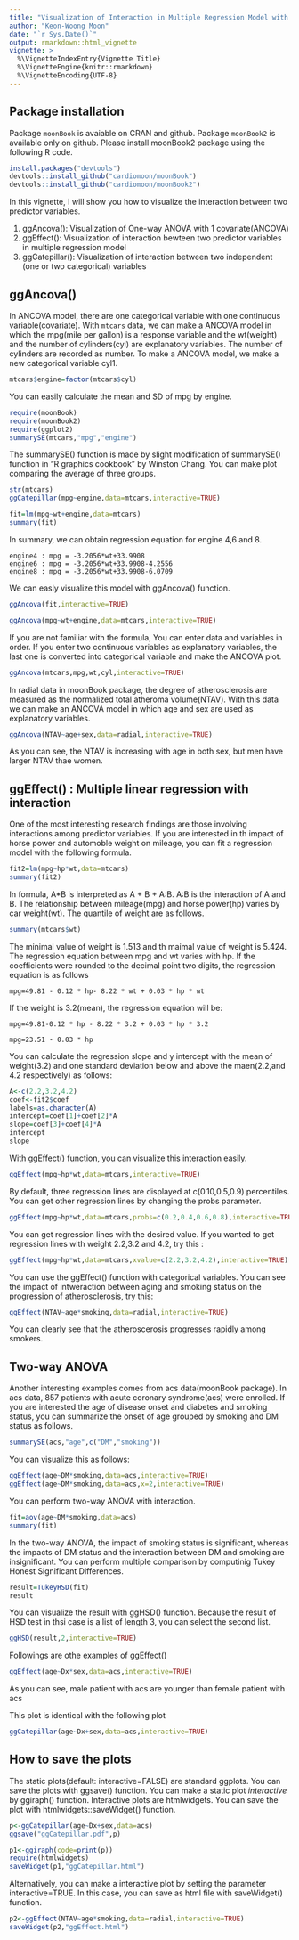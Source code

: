 ```yaml
---
title: "Visualization of Interaction in Multiple Regression Model with package moonBook2"
author: "Keon-Woong Moon"
date: "`r Sys.Date()`"
output: rmarkdown::html_vignette
vignette: >
  %\VignetteIndexEntry{Vignette Title}
  %\VignetteEngine{knitr::rmarkdown}
  %\VignetteEncoding{UTF-8}
---
```


## Package installation

Package `moonBook` is avaiable on CRAN and github. Package `moonBook2` is available only on github. Please install moonBook2 package using the following R code.

```r
install.packages("devtools")
devtools::install_github("cardiomoon/moonBook")
devtools::install_github("cardiomoon/moonBook2")
```

In this vignette, I will show you how to visualize the interaction between two predictor variables. 

1. ggAncova(): Visualization of One-way ANOVA with 1 covariate(ANCOVA)
2. ggEffect(): Visualization of interaction bewteen two predictor variables in multiple regression model
3. ggCatepillar(): Visualization of interaction between two independent (one or two categorical) variables

## ggAncova()

In ANCOVA model, there are one categorical variable with one continuous variable(covariate). With `mtcars` data, we can make a ANCOVA model in which the mpg(mile per gallon) is a response variable and the wt(weight) and the number of cylinders(cyl) are explanatory variables. The number of cylinders are recorded as number. To make a ANCOVA model, we make a new categorical variable cyl1.

```r
mtcars$engine=factor(mtcars$cyl)
```

You can easily calculate the mean and SD of mpg by engine.
```r

require(moonBook)
require(moonBook2)
require(ggplot2)
summarySE(mtcars,"mpg","engine")
```

The summarySE() function is made by slight modification of summarySE() function in "R graphics cookbook" by Winston Chang. You can make plot comparing the average of three groups.

```r
str(mtcars)
ggCatepillar(mpg~engine,data=mtcars,interactive=TRUE)
```

```r
fit=lm(mpg~wt+engine,data=mtcars)
summary(fit)
```

In summary, we can obtain regression equation for engine 4,6 and 8.

```
engine4 : mpg = -3.2056*wt+33.9908
engine6 : mpg = -3.2056*wt+33.9908-4.2556
engine8 : mpg = -3.2056*wt+33.9908-6.0709
```

We can easly visualize this model with ggAncova() function.

```r

ggAncova(fit,interactive=TRUE)
```


```r
ggAncova(mpg~wt+engine,data=mtcars,interactive=TRUE)
```

If you are not familiar with the formula, You can enter data and variables in order. If you enter two continuous variables as explanatory variables, the last one is converted into categorical variable and make the ANCOVA plot.

```r
ggAncova(mtcars,mpg,wt,cyl,interactive=TRUE)
```

In radial data in moonBook package, the degree of atherosclerosis are measured as the normalized total atheroma volume(NTAV). With this data we can make an ANCOVA model in which age and sex are used as explanatory variables.
```r
ggAncova(NTAV~age+sex,data=radial,interactive=TRUE)
```

As you can see, the NTAV is increasing with age in both sex, but men have larger NTAV thae women.


## ggEffect() : Multiple linear regression with interaction

One of the most interesting research findings are those involving interactions among predictor variables. If you are interested in th impact of horse power and automoble weight on mileage, you can fit a regression model with the following formula.

```r
fit2=lm(mpg~hp*wt,data=mtcars)
summary(fit2)
```

In formula, A*B is interpreted as A + B + A:B. A:B is the interaction of A and B.
The relationship between mileage(mpg) and horse power(hp) varies by car weight(wt).
The quantile of weight are as follows.
```r
summary(mtcars$wt)
```
The minimal value of weight is 1.513 and th maimal value of weight is 5.424. The regression equation between mpg and wt varies with hp. If the coefficients were rounded to the decimal point two digits, the regression equation is as follows

```
mpg=49.81 - 0.12 * hp- 8.22 * wt + 0.03 * hp * wt 
```

If the weight is 3.2(mean), the regression equation will be:

```
mpg=49.81-0.12 * hp - 8.22 * 3.2 + 0.03 * hp * 3.2 

mpg=23.51 - 0.03 * hp 
```

You can calculate the regression slope and y intercept with the mean of weight(3.2) and one standard deviation below and above the maen(2.2,and 4.2 respectively) as follows:

```r
A<-c(2.2,3.2,4.2)        
coef<-fit2$coef
labels=as.character(A)
intercept=coef[1]+coef[2]*A
slope=coef[3]+coef[4]*A
intercept
slope
```

With ggEffect() function, you can visualize this interaction easily.
```r
ggEffect(mpg~hp*wt,data=mtcars,interactive=TRUE)
```

By default, three regression lines are displayed at c(0.10,0.5,0.9) percentiles. You can get other regression lines by changing the probs parameter.
```r
ggEffect(mpg~hp*wt,data=mtcars,probs=c(0.2,0.4,0.6,0.8),interactive=TRUE)
```

You can get regression lines with the desired value. If you wanted to get regression lines with weight 2.2,3.2 and 4.2, try this :
```r
ggEffect(mpg~hp*wt,data=mtcars,xvalue=c(2.2,3.2,4.2),interactive=TRUE)
```

You can use the ggEffect() function with categorical variables. You can see the impact of intweraction between aging and smoking status on the progression of atherosclerosis, try this:
```r
ggEffect(NTAV~age*smoking,data=radial,interactive=TRUE)
```

You can clearly see that the atheroscerosis progresses rapidly among smokers. 

## Two-way ANOVA

Another interesting examples comes from acs data(moonBook package). In acs data, 857 patients with acute coronary syndrome(acs) were enrolled. If you are interested the age of disease onset and diabetes and smoking status, you can summarize the onset of age grouped by smoking and DM status as follows.
```r
summarySE(acs,"age",c("DM","smoking"))
```
You can visualize this as follows:
```r
ggEffect(age~DM*smoking,data=acs,interactive=TRUE)
ggEffect(age~DM*smoking,data=acs,x=2,interactive=TRUE)
```
You can perform two-way ANOVA with interaction.
```r
fit=aov(age~DM*smoking,data=acs)
summary(fit)
```

In the two-way ANOVA, the impact of smoking status is significant, whereas the impacts of DM status and the interaction between DM and smoking are insignificant. You can perform multiple comparison by computinig Tukey Honest Significant Differences.

```r
result=TukeyHSD(fit)
result
```

You can visualize the result with ggHSD() function. Because the result of HSD test in thsi case is a list of length 3, you can select the second list. 

```r
ggHSD(result,2,interactive=TRUE)
```

Followings are othe examples of ggEffect()
```r
ggEffect(age~Dx*sex,data=acs,interactive=TRUE)
```

As you can see, male patient with acs are younger than female patient with acs

This plot is identical with the following plot
```r
ggCatepillar(age~Dx+sex,data=acs,interactive=TRUE)
```

## How to save the plots

The static plots(default: interactive=FALSE) are standard ggplots. You can save the plots with ggsave() function. You can make a static plot *interactive* by ggiraph() function. Interactive plots are htmlwidgets. You can save the plot with htmlwidgets::saveWidget() function.

```r
p<-ggCatepillar(age~Dx+sex,data=acs)
ggsave("ggCatepillar.pdf",p)

p1<-ggiraph(code=print(p))
require(htmlwidgets)
saveWidget(p1,"ggCatepillar.html")
```

Alternatively, you can make a interactive plot by setting the parameter interactive=TRUE. In this case, you can save as html file with saveWidget() function.
```r
p2<-ggEffect(NTAV~age*smoking,data=radial,interactive=TRUE)
saveWidget(p2,"ggEffect.html")
```



